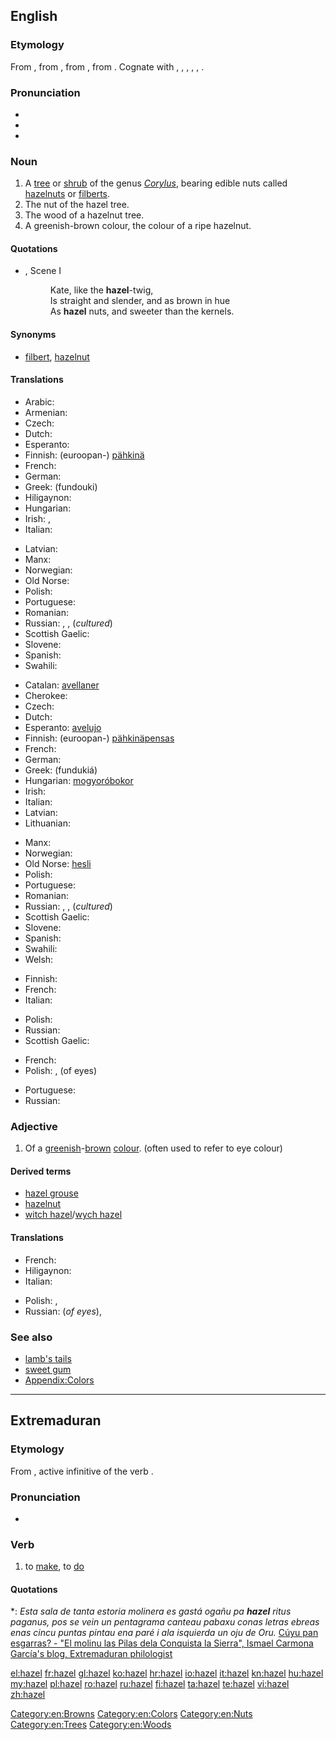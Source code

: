 {{wikipedia}}
{{also|Hazel}}
==English==

===Etymology===
From {{etyl|enm}}, from {{etyl|ang}} {{term|hæsel||hazel, shrub|lang=ang}}, from {{etyl|gem-pro|en}} {{recons|hasalaz||hazel|lang=gem-pro}}, from {{etyl|ine-pro|en}} {{recons|koselos||hazel|lang=ine-pro}}. Cognate with {{etyl|nl|-}} {{term|hazelaar||hazel|lang=nl}}, {{etyl|de|-}} {{term|Hasel||hazel|lang=de}}, {{etyl|sv|-}} {{term|hassel||hazel|lang=sv}}, {{etyl|la|-}} {{term|corulus|lang=la}}, {{term|corylus||hazel-tree, hazelwood|lang=la}}, {{etyl|ga|-}} {{term|coll||hazel|lang=ga}}.

===Pronunciation===
* {{IPA|/ˈheɪzəl/}}
* {{audio|en-us-hazel.ogg|Audio (US)}}
* {{rhymes|eɪzəl}}

===Noun===
{{en-noun|-|s}}

# A [[tree]] or [[shrub]] of the genus ''[[Corylus]]'', bearing edible nuts called [[hazelnut]]s or [[filbert]]s.
# The nut of the hazel tree.
# The wood of a hazelnut tree.
# A greenish-brown colour, the colour of a ripe hazelnut.
#: {{color panel|A67B5B}}

====Quotations====
* {{RQ:Shakespeare Shrew|II}}, Scene I
*: Kate, like the '''hazel'''-twig,
*: Is straight and slender, and as brown in hue
*: As '''hazel''' nuts, and sweeter than the kernels.

====Synonyms====
* {{sense|nut}}  [[filbert]], [[hazelnut]]

====Translations====
{{trans-top|nut}}
* Arabic: {{t|ar|بندق|tr=bondoq|alt=بُندُق|sc=Arab}}
* Armenian: {{t-|hy|պնդուկ|tr=pnduk}}
* Czech: {{t+|cs|lískový ořech|m}}
* Dutch: {{t+|nl|hazelnoot}}
* Esperanto: {{t-|eo|avelo}}
* Finnish: (euroopan-) [[pähkinä]]
* French: {{t+|fr|noisette|f}}
* German: {{t+|de|Haselnuss|f}}
* Greek: {{t+|el|φουντούκι|n}} (fundouki)
* Hiligaynon: {{tø|hil|abelyana|alt=abelyána}}
* Hungarian: {{t+|hu|mogyoró}}
* Irish: {{t-|ga|cnó coill|m}}, {{t-|ga|cnó gaelach|m}}
* Italian: {{t+|it|nocciola|f}}
{{trans-mid}}
* Latvian: {{t-|lv|lazdu rieksts|m}}
* Manx: {{t-|gv|cro coull}}
* Norwegian: {{t-|no|hasselnøtt|m|f}}
* Old Norse: {{tø|non|hesli}}
* Polish: {{t-|pl|orzech laskowy|m}}
* Portuguese: {{t+|pt|avelã|f}}
* Romanian: {{t-|ro|alună}}
* Russian: {{t-|ru|лесной орех|tr=l'esnój or'éχ|m}}, {{t+|ru|лещина|tr=leščína}}, {{t+|ru|фундук|tr=fundúk|m}} (''cultured'')
* Scottish Gaelic: {{t-|gd|cnò challtainn|f}}
* Slovene: {{t+|sl|lešnik|m}}
* Spanish: {{t+|es|avellana|f}}
* Swahili: {{t|sw|hazeli}}
{{trans-bottom}}

{{trans-top|tree / shrub}}
* Catalan: [[avellaner]]
* Cherokee: {{t-|chr|ᏴᎩᏛ|tr=yvgidv|sc=Cher}}
* Czech: {{t+|cs|líska|f}}
* Dutch: {{t+|nl|hazelaar|m}}
* Esperanto: [[avelujo]]
* Finnish: (euroopan-) [[pähkinä]][[pensas]]
* French: {{t+|fr|noisetier|m}}
* German: {{t-|de|Haselstrauch|m}}
* Greek: {{t+|el|φουντουκιά|f}} (fundukiá)
* Hungarian: [[mogyoró]][[bokor]]
* Irish: {{t-|ga|coll|m}}
* Italian: {{t-|it|nocciòlo|m}}
* Latvian: {{t+|lv|lazda|f}}
* Lithuanian: {{t+|lt|lazdynas}}
{{trans-mid}}
* Manx: {{t-|gv|coull}}
* Norwegian: {{t-|no|hassel|m|f}}
* Old Norse: [[hesli]]
* Polish: {{t+|pl|leszczyna|f}}
* Portuguese: {{t-|pt|aveleiro|m}}
* Romanian: {{t+|ro|alun}}
* Russian: {{t-|ru|лесной орех|tr=l'esnój oréχ|m}}, {{t+|ru|лещина|tr=leščína}}, {{t+|ru|фундук|tr=fundúk|m}} (''cultured'')
* Scottish Gaelic: {{t-|gd|calltainn|f}}
* Slovene: {{t+|sl|leska|f}}
* Spanish: {{t+|es|avellano|m}}
* Swahili: {{t|sw|mhazeli}}
* Welsh: {{t-|cy|cyll|f|p}}
{{trans-bottom}}

{{trans-top|wood}}
* Finnish: {{t+|fi|pähkinäpuu}}
* French: {{t+|fr|noisetier|m}}
* Italian: {{t-|it|legno di nocciolo|m}}
{{trans-mid}}
* Polish: {{t+|pl|leszczyna|f}}
* Russian: {{t+|ru|орех|tr=or'éχ|m}}
* Scottish Gaelic: {{t-|gd|calltainn|f}}
{{trans-bottom}}

{{trans-top|colour}}
* French: {{t+|fr|noisette|f}}
* Polish: {{t+|pl|orzechowy|m}}, {{t+|pl|piwny|m}} (of eyes)
{{trans-mid}}
* Portuguese: {{t+|pt|avelã|f}}
* Russian: {{t+|ru|ореховый|m|tr=or'éχovyj}}
{{trans-bottom}}

===Adjective===
{{head|en|adjective}}

# Of a [[greenish]]-[[brown]] [[colour]]. (often used to refer to eye colour)

====Derived terms====
* [[hazel grouse]]
* [[hazelnut]]
* [[witch hazel]]/[[wych hazel]]

====Translations====
{{trans-top|colour}}
* French: {{t+|fr|noisette}} {{inv}}
* Hiligaynon: {{tø|hil|abelyana|alt=abelyána}}
* Italian: {{t+|it|nocciola}}
{{trans-mid}}
* Polish: {{qualifier|of eyes}} {{t+|pl|piwny|m}}, {{t+|pl|orzechowy|m}}
* Russian: {{t+|ru|карий|tr=kárij}} (''of eyes''), {{t+|ru|ореховый|tr=or'éχovyj}}
{{trans-bottom}}

===See also===
* [[lamb's tails]]
* [[sweet gum]]
* [[Appendix:Colors]]

[[Category:en:Browns]]
[[Category:en:Colors]]
[[Category:en:Nuts]]
[[Category:en:Trees]]
[[Category:en:Woods]]

----

==Extremaduran==

===Etymology===
From {{etyl|la|es}} {{term|facere|lang=la}}, active infinitive of the verb {{term|facio||I do, I make|lang=la}}.

===Pronunciation===
* {{IPA|[ ha'ðel ]|lang=ext}}

===Verb===
{{head|ext|verb}}

# to [[make]], to [[do]]

====Quotations====

*: ''Esta sala de tanta estoria molinera es gastá ogañu pa '''hazel''' ritus paganus, pos se vein un pentagrama canteau pabaxu conas letras ebreas enas cincu puntas pintau ena paré i ala isquierda un oju de Oru.'' [http://cuyupanesgarras.blogspot.com/2013/02/el-molinu-las-pilas-dela-conquista-la.html Cúyu pan esgarras? - "El molinu las Pilas dela Conquista la Sierra", Ismael Carmona García's blog, Extremaduran philologist]

[[el:hazel]]
[[fr:hazel]]
[[gl:hazel]]
[[ko:hazel]]
[[hr:hazel]]
[[io:hazel]]
[[it:hazel]]
[[kn:hazel]]
[[hu:hazel]]
[[my:hazel]]
[[pl:hazel]]
[[ro:hazel]]
[[ru:hazel]]
[[fi:hazel]]
[[ta:hazel]]
[[te:hazel]]
[[vi:hazel]]
[[zh:hazel]]